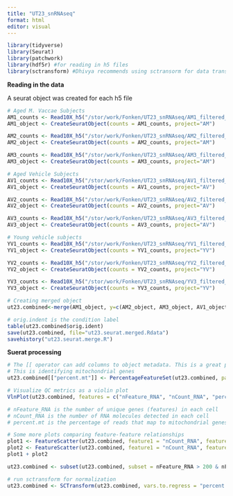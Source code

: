 ```yaml
---
title: "UT23_snRNAseq"
format: html
editor: visual
---
```


```r
library(tidyverse)
library(Seurat)
library(patchwork)
library(hdf5r) #for reading in h5 files 
library(sctransform) #Dhivya recommends using sctransorm for data transformation 
```

**Reading in the data**

A seurat object was created for each h5 file

```r
# Aged M. Vaccae Subjects
AM1_counts <- Read10X_h5("/stor/work/Fonken/UT23_snRNAseq/AM1_filtered_feature_bc_matrix.h5")
AM1_object <- CreateSeuratObject(counts = AM1_counts, project="AM")

AM2_counts <- Read10X_h5("/stor/work/Fonken/UT23_snRNAseq/AM2_filtered_feature_bc_matrix.h5")
AM2_object <- CreateSeuratObject(counts = AM2_counts, project="AM")

AM3_counts <- Read10X_h5("/stor/work/Fonken/UT23_snRNAseq/AM3_filtered_feature_bc_matrix.h5")
AM3_object <- CreateSeuratObject(counts = AM3_counts, project="AM")

# Aged Vehicle Subjects 
AV1_counts <- Read10X_h5("/stor/work/Fonken/UT23_snRNAseq/AV1_filtered_feature_bc_matrix.h5")
AV1_object <- CreateSeuratObject(counts = AV1_counts, project="AV")

AV2_counts <- Read10X_h5("/stor/work/Fonken/UT23_snRNAseq/AV2_filtered_feature_bc_matrix.h5")
AV2_object <- CreateSeuratObject(counts = AV2_counts, project="AV")

AV3_counts <- Read10X_h5("/stor/work/Fonken/UT23_snRNAseq/AV3_filtered_feature_bc_matrix.h5")
AV3_object <- CreateSeuratObject(counts = AV3_counts, project="AV")

# Young vehicle subjects
YV1_counts <- Read10X_h5("/stor/work/Fonken/UT23_snRNAseq/YV1_filtered_feature_bc_matrix.h5")
YV1_object <- CreateSeuratObject(counts = YV1_counts, project="YV")

YV2_counts <- Read10X_h5("/stor/work/Fonken/UT23_snRNAseq/YV2_filtered_feature_bc_matrix.h5")
YV2_object <- CreateSeuratObject(counts = YV2_counts, project="YV")

YV3_counts <- Read10X_h5("/stor/work/Fonken/UT23_snRNAseq/YV3_filtered_feature_bc_matrix.h5")
YV3_object <- CreateSeuratObject(counts = YV3_counts, project="YV")

# Creating merged object 
ut23.combined<-merge(AM1_object, y=c(AM2_object, AM3_object, AV1_object, AV2_object, AV3_object, YV1_object, YV2_object, YV3_object), add.cell.ids = c("AM1","AM2","AM3","AV1","AV2","AV3","YV1","YV2","YV3"), project = "ut23",  merge.data = TRUE)

# orig.indent is the condition label 
table(ut23.combined$orig.ident)
save(ut23.combined, file="ut23.seurat.merged.Rdata")
savehistory("ut23.seurat.merge.R")
```

**Suerat processing**

```r
# The [[ operator can add columns to object metadata. This is a great place to stash QC stats
# This is identifying mitochondrial genes 
ut23.combined[["percent.mt"]] <- PercentageFeatureSet(ut23.combined, pattern = "^Mt-")

# Visualize QC metrics as a violin plot
VlnPlot(ut23.combined, features = c("nFeature_RNA", "nCount_RNA", "percent.mt"), ncol = 3)

# nFeature_RNA is the number of unique genes (features) in each cell 
# nCount_RNA is the number of RNA molecules detected in each cell
# percent.mt is the percentage of reads that map to mitochondrial genes out of the total reads in each cell 

# Some more plots comparing feature-feature relationships 
plot1 <- FeatureScatter(ut23.combined, feature1 = "nCount_RNA", feature2 = "percent.mt")
plot2 <- FeatureScatter(ut23.combined, feature1 = "nCount_RNA", feature2 = "nFeature_RNA")
plot1 + plot2

ut23.combined <- subset(ut23.combined, subset = nFeature_RNA > 200 & nFeature_RNA < 2500 & percent.mt < 5)

# run sctransform for normalization 
ut23.combined <- SCTransform(ut23.combined, vars.to.regress = "percent.mt", verbose = FALSE)


```

